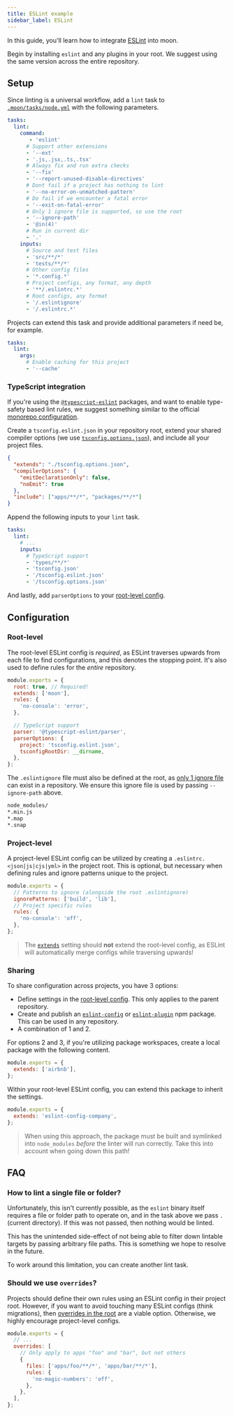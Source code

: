 ```yaml
---
title: ESLint example
sidebar_label: ESLint
---
```



<HeadingApiLink to="https://github.com/moonrepo/examples/blob/master/.moon/tasks/node.yml#L59" />

In this guide, you'll learn how to integrate [ESLint](https://eslint.org/) into moon.

Begin by installing `eslint` and any plugins in your root. We suggest using the same version across
the entire repository.

<AddDepsTabs dep="eslint eslint-config-moon" dev />

## Setup

Since linting is a universal workflow, add a `lint` task to
[`.moon/tasks/node.yml`](../../config/tasks) with the following parameters.

```yaml title=".moon/tasks/node.yml"
tasks:
  lint:
    command:
       - 'eslint'
      # Support other extensions
      - '--ext'
      - '.js,.jsx,.ts,.tsx'
      # Always fix and run extra checks
      - '--fix'
      - '--report-unused-disable-directives'
      # Dont fail if a project has nothing to lint
      - '--no-error-on-unmatched-pattern'
      # Do fail if we encounter a fatal error
      - '--exit-on-fatal-error'
      # Only 1 ignore file is supported, so use the root
      - '--ignore-path'
      - '@in(4)'
      # Run in current dir
      - '.'
    inputs:
      # Source and test files
      - 'src/**/*'
      - 'tests/**/*'
      # Other config files
      - '*.config.*'
      # Project configs, any format, any depth
      - '**/.eslintrc.*'
      # Root configs, any format
      - '/.eslintignore'
      - '/.eslintrc.*'
```

Projects can extend this task and provide additional parameters if need be, for example.

```yaml title="<project>/moon.yml"
tasks:
  lint:
    args:
      # Enable caching for this project
      - '--cache'
```

### TypeScript integration

If you're using the [`@typescript-eslint`](https://typescript-eslint.io) packages, and want to
enable type-safety based lint rules, we suggest something similar to the official
[monorepo configuration](https://typescript-eslint.io/docs/linting/monorepo).

Create a `tsconfig.eslint.json` in your repository root, extend your shared compiler options (we use
[`tsconfig.options.json`](./typescript)), and include all your project files.

```json title="tsconfig.eslint.json"
{
  "extends": "./tsconfig.options.json",
  "compilerOptions": {
    "emitDeclarationOnly": false,
    "noEmit": true
  },
  "include": ["apps/**/*", "packages/**/*"]
}
```

Append the following inputs to your `lint` task.

```yaml title=".moon/tasks/node.yml"
tasks:
  lint:
    # ...
    inputs:
      # TypeScript support
      - 'types/**/*'
      - 'tsconfig.json'
      - '/tsconfig.eslint.json'
      - '/tsconfig.options.json'
```

And lastly, add `parserOptions` to your [root-level config](#root-level).

## Configuration

### Root-level

The root-level ESLint config is _required_, as ESLint traverses upwards from each file to find
configurations, and this denotes the stopping point. It's also used to define rules for the _entire_
repository.

```js title=".eslintrc.js"
module.exports = {
  root: true, // Required!
  extends: ['moon'],
  rules: {
    'no-console': 'error',
  },

  // TypeScript support
  parser: '@typescript-eslint/parser',
  parserOptions: {
    project: 'tsconfig.eslint.json',
    tsconfigRootDir: __dirname,
  },
};
```

The `.eslintignore` file must also be defined at the root, as
[only 1 ignore file](https://eslint.org/docs/user-guide/configuring/ignoring-code#the-eslintignore-file)
can exist in a repository. We ensure this ignore file is used by passing `--ignore-path` above.

```bash title=".eslintignore"
node_modules/
*.min.js
*.map
*.snap
```

### Project-level

A project-level ESLint config can be utilized by creating a `.eslintrc.<json|js|cjs|yml>` in the
project root. This is optional, but necessary when defining rules and ignore patterns unique to the
project.

```js title="<project>/.eslintrc.js"
module.exports = {
  // Patterns to ignore (alongside the root .eslintignore)
  ignorePatterns: ['build', 'lib'],
  // Project specific rules
  rules: {
    'no-console': 'off',
  },
};
```

> The
> [`extends`](https://eslint.org/docs/user-guide/configuring/configuration-files#extending-configuration-files)
> setting should **not** extend the root-level config, as ESLint will automatically merge configs
> while traversing upwards!

### Sharing

To share configuration across projects, you have 3 options:

- Define settings in the [root-level config](#root-level). This only applies to the parent
  repository.
- Create and publish an
  [`eslint-config`](https://eslint.org/docs/developer-guide/shareable-configs#using-a-shareable-config)
  or [`eslint-plugin`](https://eslint.org/docs/developer-guide/working-with-plugins) npm package.
  This can be used in any repository.
- A combination of 1 and 2.

For options 2 and 3, if you're utilizing package workspaces, create a local package with the
following content.

```js title="packages/eslint-config-company/index.js"
module.exports = {
  extends: ['airbnb'],
};
```

Within your root-level ESLint config, you can extend this package to inherit the settings.

```js title=".eslintrc.js"
module.exports = {
  extends: 'eslint-config-company',
};
```

> When using this approach, the package must be built and symlinked into `node_modules` _before_ the
> linter will run correctly. Take this into account when going down this path!

## FAQ

### How to lint a single file or folder?

Unfortunately, this isn't currently possible, as the `eslint` binary itself requires a file or
folder path to operate on, and in the task above we pass `.` (current directory). If this was not
passed, then nothing would be linted.

This has the unintended side-effect of not being able to filter down lintable targets by passing
arbitrary file paths. This is something we hope to resolve in the future.

To work around this limitation, you can create another lint task.

### Should we use `overrides`?

Projects should define their own rules using an ESLint config in their project root. However, if you
want to avoid touching many ESLint configs (think migrations), then
[overrides in the root](https://eslint.org/docs/user-guide/configuring/configuration-files#configuration-based-on-glob-patterns)
are a viable option. Otherwise, we highly encourage project-level configs.

```js title=".eslintrc.js"
module.exports = {
  // ...
  overrides: [
    // Only apply to apps "foo" and "bar", but not others
    {
      files: ['apps/foo/**/*', 'apps/bar/**/*'],
      rules: {
        'no-magic-numbers': 'off',
      },
    },
  ],
};
```
